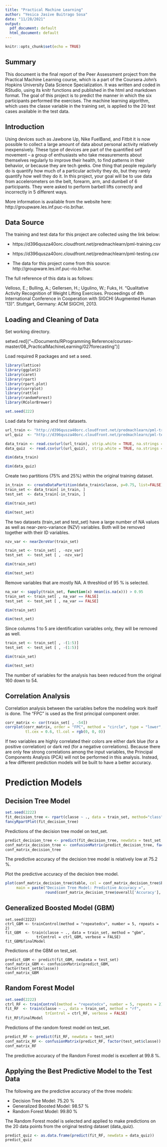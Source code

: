 ---
title: "Practical Machine Learning"
author: "Yesica Jasive Buitrago Sosa"
date: "11/28/2021"
output:
  pdf_document: default
  html_document: default
---

```{r setup, include=FALSE}
knitr::opts_chunk$set(echo = TRUE)
```

## Summary
This document is the final report of the Peer Assessment project from the Practical Machine Learning course, which is a part of the Coursera John’s Hopkins University Data Science Specialization. It was written and coded in RStudio, using its knitr functions and published in the html and markdown format. The goal of this project is to predict the manner in which the six participants performed the exercises. The machine learning algorithm, which uses the classe variable in the training set, is applied to the 20 test cases available in the test data.


## Introduction
Using devices such as Jawbone Up, Nike FuelBand, and Fitbit it is now possible to collect a large amount of data about personal activity relatively inexpensively. These type of devices are part of the quantified self movement – a group of enthusiasts who take measurements about themselves regularly to improve their health, to find patterns in their behavior, or because they are tech geeks. One thing that people regularly do is quantify how much of a particular activity they do, but they rarely quantify how well they do it. In this project, your goal will be to use data from accelerometers on the belt, forearm, arm, and dumbell of 6 participants. They were asked to perform barbell lifts correctly and incorrectly in 5 different ways.

More information is available from the website here: http://groupware.les.inf.puc-rio.br/har.

## Data Source

The training and test data for this project are collected using the link below:

  * https://d396qusza40orc.cloudfront.net/predmachlearn/pml-training.csv

  * https://d396qusza40orc.cloudfront.net/predmachlearn/pml-testing.csv

  * The data for this project come from this source: http://groupware.les.inf.puc-rio.br/har.

The full reference of this data is as follows:

Velloso, E.; Bulling, A.; Gellersen, H.; Ugulino, W.; Fuks, H. “Qualitative Activity Recognition of Weight Lifting Exercises. Proceedings of 4th International Conference in Cooperation with SIGCHI (Augmented Human ’13)”. Stuttgart, Germany: ACM SIGCHI, 2013.

## Loading and Cleaning of Data

Set working directory.


setwd.red[("~/Documents/RProgramming Reference/courses-master/08_PracticalMachineLearning/027forecasting")]


Load required R packages and set a seed.

```{r}
library(lattice)
library(ggplot2)
library(caret)
library(rpart)
library(rpart.plot)
library(corrplot)
library(rattle)
library(randomForest)
library(RColorBrewer)

set.seed(222)
```

Load data for training and test datasets.

```{r}
url_train <- "http://d396qusza40orc.cloudfront.net/predmachlearn/pml-training.csv"
url_quiz  <- "http://d396qusza40orc.cloudfront.net/predmachlearn/pml-testing.csv"

data_train <- read.csv(url(url_train), strip.white = TRUE, na.strings = c("NA",""))
data_quiz  <- read.csv(url(url_quiz),  strip.white = TRUE, na.strings = c("NA",""))

dim(data_train)
```

```{r}
dim(data_quiz)
```

Create two partitions (75% and 25%) within the original training dataset.

```{r}
in_train  <- createDataPartition(data_train$classe, p=0.75, list=FALSE)
train_set <- data_train[ in_train, ]
test_set  <- data_train[-in_train, ]

dim(train_set)
```

```{r}
dim(test_set)
```

The two datasets (train_set and test_set) have a large number of NA values as well as near-zero-variance (NZV) variables. Both will be removed together with their ID variables.

```{r}
nzv_var <- nearZeroVar(train_set)

train_set <- train_set[ , -nzv_var]
test_set  <- test_set [ , -nzv_var]

dim(train_set)
```

```{r}
dim(test_set)
```

Remove variables that are mostly NA. A threshlod of 95 % is selected.

```{r}
na_var <- sapply(train_set, function(x) mean(is.na(x))) > 0.95
train_set <- train_set[ , na_var == FALSE]
test_set  <- test_set [ , na_var == FALSE]

dim(train_set)
```

```{r}
dim(test_set)
```

Since columns 1 to 5 are identification variables only, they will be removed as well.

```{r}
train_set <- train_set[ , -(1:5)]
test_set  <- test_set [ , -(1:5)]

dim(train_set)
```

```{r}
dim(test_set)
```

The number of variables for the analysis has been reduced from the original 160 down to 54.

## Correlation Analysis

Correlation analysis between the variables before the modeling work itself is done. The “FPC” is used as the first principal component order.

```{r}
corr_matrix <- cor(train_set[ , -54])
corrplot(corr_matrix, order = "FPC", method = "circle", type = "lower",
         tl.cex = 0.6, tl.col = rgb(0, 0, 0))
```

If two variables are highly correlated their colors are either dark blue (for a positive correlation) or dark red (for a negative correlations). Because there are only few strong correlations among the input variables, the Principal Components Analysis (PCA) will not be performed in this analysis. Instead, a few different prediction models will be built to have a better accuracy.

# Prediction Models

## Decision Tree Model

```{r}
set.seed(2222)
fit_decision_tree <- rpart(classe ~ ., data = train_set, method="class")
fancyRpartPlot(fit_decision_tree)
```

Predictions of the decision tree model on test_set.

```{r}
predict_decision_tree <- predict(fit_decision_tree, newdata = test_set, type="class")
conf_matrix_decision_tree <- confusionMatrix(predict_decision_tree, factor(test_set$classe))
conf_matrix_decision_tree
```

The predictive accuracy of the decision tree model is relatively low at 75.2 %.

Plot the predictive accuracy of the decision tree model.

```{r}
plot(conf_matrix_decision_tree$table, col = conf_matrix_decision_tree$byClass, 
     main = paste("Decision Tree Model: Predictive Accuracy =",
                  round(conf_matrix_decision_tree$overall['Accuracy'], 4)))
```

## Generalized Boosted Model (GBM)


    set.seed(2222)
    ctrl_GBM <- trainControl(method = "repeatedcv", number = 5, repeats = 2)
    fit_GBM  <- train(classe ~ ., data = train_set, method = "gbm",
                  trControl = ctrl_GBM, verbose = FALSE)
    fit_GBM$finalModel


Predictions of the GBM on test_set.


    predict_GBM <- predict(fit_GBM, newdata = test_set)
    conf_matrix_GBM <- confusionMatrix(predict_GBM, factor(test_set$classe))
    conf_matrix_GBM


## Random Forest Model

```{r}
set.seed(2222)
ctrl_RF <- trainControl(method = "repeatedcv", number = 5, repeats = 2)
fit_RF  <- train(classe ~ ., data = train_set, method = "rf",
                  trControl = ctrl_RF, verbose = FALSE)
fit_RF$finalModel
```

Predictions of the random forest model on test_set.

```{r}
predict_RF <- predict(fit_RF, newdata = test_set)
conf_matrix_RF <- confusionMatrix(predict_RF, factor(test_set$classe))
conf_matrix_RF
```

The predictive accuracy of the Random Forest model is excellent at 99.8 %.

## Applying the Best Predictive Model to the Test Data
The following are the predictive accuracy of the three models:

  * Decision Tree Model: 75.20 %
  * Generalized Boosted Model: 98.57 %
  * Random Forest Model: 99.80 %
  
The Random Forest model is selected and applied to make predictions on the 20 data points from the original testing dataset (data_quiz).

```{r}
predict_quiz <- as.data.frame(predict(fit_RF, newdata = data_quiz))
predict_quiz
```

